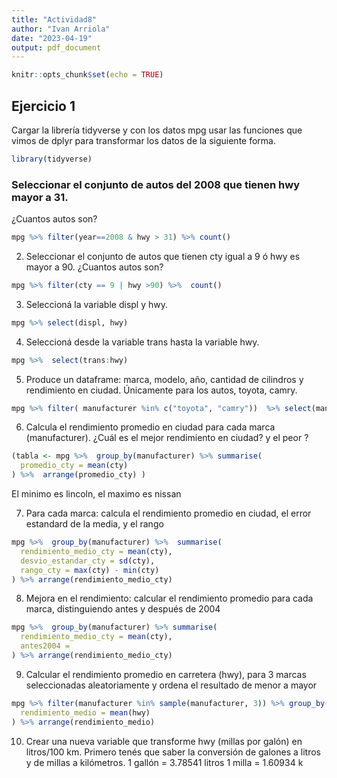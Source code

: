 ```yaml
---
title: "Actividad8"
author: "Ivan Arriola"
date: "2023-04-19"
output: pdf_document
---
```


```r
knitr::opts_chunk$set(echo = TRUE)
```

## Ejercicio 1
Cargar la librería tidyverse y con los datos mpg usar las funciones que vimos de dplyr para transformar
los datos de la siguiente forma.

```r
library(tidyverse)
```


### Seleccionar el conjunto de autos del 2008 que tienen hwy mayor a 31.
¿Cuantos autos son?
```r
mpg %>% filter(year==2008 & hwy > 31) %>% count()
```





2. Seleccionar el conjunto de autos que tienen cty igual a 9 ó hwy es mayor a 90. ¿Cuantos autos son?


```r
mpg %>% filter(cty == 9 | hwy >90) %>%  count()
```

3. Seleccioná la variable displ y hwy.
```r
mpg %>% select(displ, hwy)
```

4. Seleccioná desde la variable trans hasta la variable hwy.

```r
mpg %>%  select(trans:hwy)
```

5. Produce un dataframe: marca, modelo, año, cantidad de cilindros y rendimiento en ciudad. Únicamente
para los autos, toyota, camry.
```r
mpg %>% filter( manufacturer %in% c("toyota", "camry"))  %>% select(manufacturer, model, year, cyl, cty) 
```

6. Calcula el rendimiento promedio en ciudad para cada marca (manufacturer). ¿Cuál es el mejor
rendimiento en ciudad? y el peor ?

```r

(tabla <- mpg %>%  group_by(manufacturer) %>% summarise(
  promedio_cty = mean(cty)
) %>%  arrange(promedio_cty) )

```
El minimo es lincoln, el maximo es nissan

7. Para cada marca: calcula el rendimiento promedio en ciudad, el error estandard de la media, y el rango

```r
mpg %>%  group_by(manufacturer) %>%  summarise(
  rendimiento_medio_cty = mean(cty),
  desvio_estandar_cty = sd(cty),
  rango_cty = max(cty) - min(cty)
) %>% arrange(rendimiento_medio_cty)
```

8. Mejora en el rendimiento: calcular el rendimiento promedio para cada marca, distinguiendo antes y
después de 2004

```r

mpg %>%  group_by(manufacturer) %>% summarise(
  rendimiento_medio_cty = mean(cty),
  antes2004 = 
) %>% arrange(rendimiento_medio_cty)
```

9. Calcular el rendimiento promedio en carretera (hwy), para 3 marcas seleccionadas aleatoriamente y
ordena el resultado de menor a mayor

```r
mpg %>% filter(manufacturer %in% sample(manufacturer, 3)) %>% group_by(manufacturer) %>%   summarise(
  rendimiento_medio = mean(hwy)
) %>% arrange(rendimiento_medio)
```

10. Crear una nueva variable que transforme hwy (millas por galón) en litros/100 km. Primero tenés que
saber la conversión de galones a litros y de millas a kilómetros.
1 gallón = 3.78541 litros
1 milla = 1.60934 k


